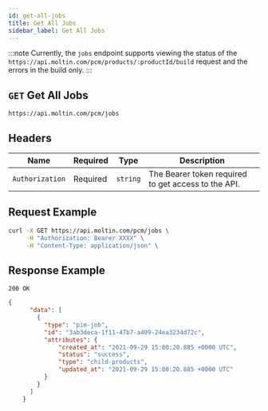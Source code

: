```yaml
---
id: get-all-jobs
title: Get All Jobs
sidebar_label: Get All Jobs
---
```


:::note
Currently, the `jobs` endpoint supports viewing the status of the `https://api.moltin.com/pcm/products/:productId/build` request and the errors in the build only.
:::

## `GET` Get All Jobs

```http
https://api.moltin.com/pcm/jobs
```

## Headers

| Name | Required | Type | Description |
| --- | --- | --- | --- |
| `Authorization` | Required | `string` | The Bearer token required to get access to the API. |

## Request Example

```bash
curl -X GET https://api.moltin.com/pcm/jobs \
     -H "Authorization: Bearer XXXX" \
     -H "Content-Type: application/json" \
```

## Response Example

`200 OK`

```json
{
      "data": [
        {
          "type": "pim-job",
          "id": "3ab3deca-1f11-47b7-a409-24ea3234d72c",
          "attributes": {
              "created_at": "2021-09-29 15:00:20.885 +0000 UTC",
              "status": "success",
              "type": "child-products",
              "updated_at": "2021-09-29 15:00:20.885 +0000 UTC"
          }
        }
      ]
    }
```
